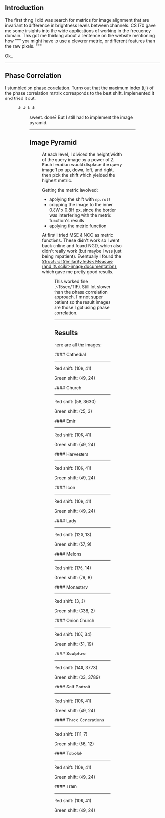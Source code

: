 ## Introduction

The first thing I did was search for metrics for image alignment that are invariant to difference in brightness levels between channels. 
CS 170 gave me some insights into the wide applications of working in the frequency domain. 
This got me thinking about a sentence on the website mentioning how 
"""
you might have to use a cleverer metric, or different features than the raw pixels.
"""

Ok..

---

## Phase Correlation

I stumbled on [phase correlation](https://sthoduka.github.io/imreg_fmt/docs/phase-correlation/). Turns out that the maximum index (i,j) of the phase correlation matrix corresponds to the best shift. Implemented it and tried it out:

<Figure src="/projects/cs180/proj1/lady_channels_raw.png" alt="Lady Raw Channels" caption="Raw RGB channels for the ‘Lady’ image before alignment." />


↓ ↓ ↓ ↓

<Figure src="/projects/cs180/proj1/lady_channels_shifted.png" alt="Lady Shifted Channels" caption="‘Lady’ channels after alignment via phase correlation." />

sweet. done? But I still had to implement the image pyramid.

---

## Image Pyramid

<Figure src="/projects/cs180/proj1/onion_church_pyramid.png" alt="Onion Church Pyramid" caption="Image pyramid illustration for Onion Church across scales." />

At each level, I divided the height/width of the query image by a power of 2. Each iteration would displace the query image 1 px up, down, left, and right, then pick the shift which yielded the highest metric.

Getting the metric involved:

- applying the shift with `np.roll`
- cropping the image to the inner 0.8W x 0.8H px, since the border was interfering with the metric function's results
- applying the metric function

At first I tried MSE & NCC as metric functions. These didn't work so I went back online and found NGD, which also didn't really work (but maybe I was just being impatient). Eventually I found the [Structural Similarity Index Measure](https://en.wikipedia.org/wiki/Structural_similarity_index_measure) [(and its scikit-image documentation)](https://scikit-image.org/docs/stable/auto_examples/transform/plot_ssim.html), which gave me pretty good results.

<Figure src="/projects/cs180/proj1/pyramid_code.png" alt="Pyramid Code" caption="Image pyramid implementation (code excerpt)." />

This worked fine (~15sec/TIF). Still lot slower than the phase correlation approach. I'm not super patient so the result images are those I got using phase correlation.



---

## Results

here are all the images:

 

<ImageGrid>

<ImageTile src="/projects/cs180/proj1/results/cathedral.jpeg" alt="cathedral">
#### Cathedral

---

Red shift: (106, 41)

Green shift: (49, 24)

</ImageTile>

<ImageTile src="/projects/cs180/proj1/results/church.jpeg" alt="church">
#### Church

---

Red shift: (58, 3630)

Green shift: (25, 3)

</ImageTile>

<ImageTile src="/projects/cs180/proj1/results/emir.jpeg" alt="emir">
#### Emir

---

Red shift: (106, 41)

Green shift: (49, 24)

</ImageTile>

<ImageTile src="/projects/cs180/proj1/results/harvesters.jpeg" alt="harvesters">
#### Harvesters

---

Red shift: (106, 41)

Green shift: (49, 24)
</ImageTile>

<ImageTile src="/projects/cs180/proj1/results/icon.jpeg" alt="icon">
#### Icon

---

Red shift: (106, 41)

Green shift: (49, 24)
</ImageTile>

<ImageTile src="/projects/cs180/proj1/results/lady.jpeg" alt="lady">
#### Lady

---

Red shift: (120, 13)

Green shift: (57, 9)
</ImageTile>

<ImageTile src="/projects/cs180/proj1/results/melons.jpeg" alt="melons">
#### Melons

---

Red shift: (176, 14)

Green shift: (79, 8)
</ImageTile>

<ImageTile src="/projects/cs180/proj1/results/monastery.jpeg" alt="monastery">
#### Monastery

---

Red shift: (3, 2)

Green shift: (338, 2)
</ImageTile>

<ImageTile src="/projects/cs180/proj1/results/onion_church.jpeg" alt="onion church">
#### Onion Church

---

Red shift: (107, 34)

Green shift: (51, 19)
</ImageTile>

<ImageTile src="/projects/cs180/proj1/results/sculpture.jpeg" alt="sculpture">
#### Sculpture

---

Red shift: (140, 3773)

Green shift: (33, 3789)
</ImageTile>

<ImageTile src="/projects/cs180/proj1/results/self_portrait.jpeg" alt="self portrait">
#### Self Portrait

---

Red shift: (106, 41)

Green shift: (49, 24)
</ImageTile>

<ImageTile src="/projects/cs180/proj1/results/three_generations.jpeg" alt="three generations">
#### Three Generations

---

Red shift: (111, 7)

Green shift: (56, 12)
</ImageTile>

<ImageTile src="/projects/cs180/proj1/results/tobolsk.jpeg" alt="tobolsk">
#### Tobolsk

---

Red shift: (106, 41)

Green shift: (49, 24)
</ImageTile>

<ImageTile src="/projects/cs180/proj1/results/train.jpeg" alt="train">
#### Train

---

Red shift: (106, 41)

Green shift: (49, 24)
</ImageTile>

</ImageGrid>

